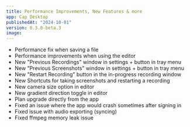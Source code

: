 ```yaml
---
title: Performance Improvements, New Features & more
app: Cap Desktop
publishedAt: "2024-10-01"
version: 0.3.0-beta.3
image:
---
```


- Performance fix when saving a file
- Performance improvements when using the editor
- New "Previous Recordings" window in settings + button in tray menu
- New "Previous Screenshots" window in settings + button in tray menu
- New "Restart Recording" button in the in-progress recording window
- New Shortcuts for taking screenshots and restarting a recording
- New camera size option in editor
- New gradient direction toggle in editor
- Plan upgrade directly from the app
- Fixed an issue where the app would crash sometimes after signing in
- Fixed issue with audio exporting (syncing)
- Fixed ffmpeg memory leak issue
